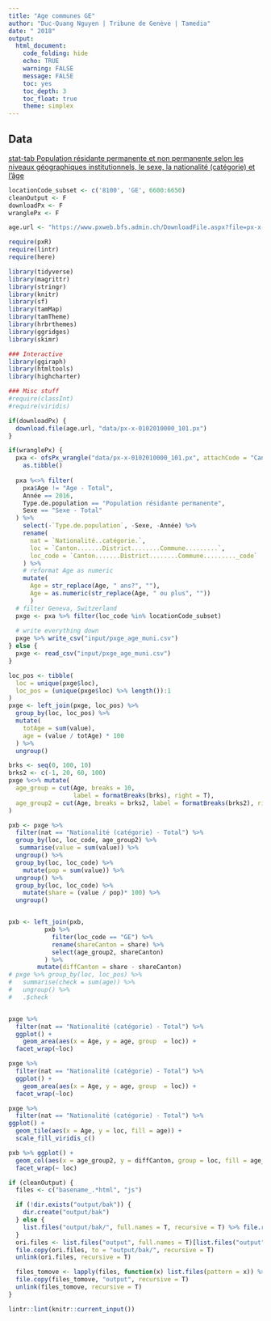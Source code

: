 ```yaml
---
title: "Age communes GE"
author: "Duc-Quang Nguyen | Tribune de Genève | Tamedia"
date: " 2018"
output: 
  html_document:
    code_folding: hide
    echo: TRUE
    warning: FALSE
    message: FALSE
    toc: yes
    toc_depth: 3
    toc_float: true
    theme: simplex
---
```


## Data

[stat-tab Population résidante permanente et non permanente selon les niveaux géographiques institutionnels, le sexe, la nationalité (catégorie) et l'âge](https://www.pxweb.bfs.admin.ch/pxweb/fr/px-x-0102010000_101/-/px-x-0102010000_101.px)

```r
locationCode_subset <- c('8100', 'GE', 6600:6650)
cleanOutput <- F
downloadPx <- F
wranglePx <- F

age.url <- "https://www.pxweb.bfs.admin.ch/DownloadFile.aspx?file=px-x-0102010000_101"

require(pxR)
require(lintr)
require(here)

library(tidyverse)
library(magrittr)
library(stringr)
library(knitr)
library(sf)
library(tamMap)
library(tamTheme)
library(hrbrthemes)
library(ggridges)
library(skimr)

### Interactive 
library(ggiraph)
library(htmltools)
library(highcharter)

### Misc stuff
#require(classInt)
#require(viridis)
```

```r
if(downloadPx) {
  download.file(age.url, "data/px-x-0102010000_101.px")
}
```
```r
if(wranglePx) {
  pxa <- ofsPx_wrangle("data/px-x-0102010000_101.px", attachCode = "Canton.......District........Commune.........") %>% 
    as.tibble()  
  
  pxa %<>% filter(
    pxa$Age != "Age - Total",
    Année == 2016,
    Type.de.population == "Population résidante permanente",
    Sexe == "Sexe - Total"
  ) %>% 
    select(-`Type.de.population`, -Sexe, -Année) %>% 
    rename(
      nat = `Nationalité..catégorie.`,
      loc = `Canton.......District........Commune.........`,
      loc_code = `Canton.......District........Commune........._code`
    ) %>% 
    # reformat Age as numeric
    mutate(
      Age = str_replace(Age, " ans?", ""),
      Age = as.numeric(str_replace(Age, " ou plus", ""))      
      )
  # filter Geneva, Switzerland
  pxge <- pxa %>% filter(loc_code %in% locationCode_subset)
  
  # write everything down
  pxge %>% write_csv("input/pxge_age_muni.csv")
} else {
  pxge <- read_csv("input/pxge_age_muni.csv")
}
```

```r
loc_pos <- tibble(
  loc = unique(pxge$loc), 
  loc_pos = (unique(pxge$loc) %>% length()):1
)
pxge <- left_join(pxge, loc_pos) %>% 
  group_by(loc, loc_pos) %>% 
  mutate(
    totAge = sum(value),
    age = (value / totAge) * 100
  ) %>% 
  ungroup()

brks <- seq(0, 100, 10)
brks2 <- c(-1, 20, 60, 100) 
pxge %<>% mutate(
  age_group = cut(Age, breaks = 10, 
                  label = formatBreaks(brks), right = T),
  age_group2 = cut(Age, breaks = brks2, label = formatBreaks(brks2), right = T)
)

pxb <- pxge %>% 
  filter(nat == "Nationalité (catégorie) - Total") %>% 
  group_by(loc, loc_code, age_group2) %>% 
   summarise(value = sum(value)) %>% 
  ungroup() %>% 
  group_by(loc, loc_code) %>% 
    mutate(pop = sum(value)) %>% 
  ungroup() %>% 
  group_by(loc, loc_code) %>% 
    mutate(share = (value / pop)* 100) %>% 
  ungroup() 


pxb <- left_join(pxb, 
          pxb %>% 
            filter(loc_code == "GE") %>% 
            rename(shareCanton = share) %>% 
            select(age_group2, shareCanton)
          ) %>% 
        mutate(diffCanton = share - shareCanton)
# pxge %>% group_by(loc, loc_pos) %>% 
#   summarise(check = sum(age)) %>% 
#   ungroup() %>% 
#   .$check


pxge %>% 
  filter(nat == "Nationalité (catégorie) - Total") %>% 
  ggplot() +
    geom_area(aes(x = Age, y = age, group  = loc)) +
  facet_wrap(~loc)

pxge %>% 
  filter(nat == "Nationalité (catégorie) - Total") %>% 
  ggplot() +
    geom_area(aes(x = Age, y = age, group  = loc)) +
  facet_wrap(~loc)

pxge %>% 
  filter(nat == "Nationalité (catégorie) - Total") %>% 
ggplot() +
  geom_tile(aes(x = Age, y = loc, fill = age)) +
  scale_fill_viridis_c()

pxb %>% ggplot() +
  geom_col(aes(x = age_group2, y = diffCanton, group = loc, fill = age_group2)) +
  facet_wrap(~ loc)


```


```r
if (cleanOutput) {
  files <- c("basename_.*html", "js")

  if (!dir.exists("output/bak")) {
    dir.create("output/bak")
  } else {
    list.files("output/bak/", full.names = T, recursive = T) %>% file.remove()
  }
  ori.files <- list.files("output", full.names = T)[list.files("output") != "bak"]
  file.copy(ori.files, to = "output/bak/", recursive = T)
  unlink(ori.files, recursive = T)

  files_tomove <- lapply(files, function(x) list.files(pattern = x)) %>% unlist()
  file.copy(files_tomove, "output", recursive = T)
  unlink(files_tomove, recursive = T)
}
```

```r
lintr::lint(knitr::current_input())
```
